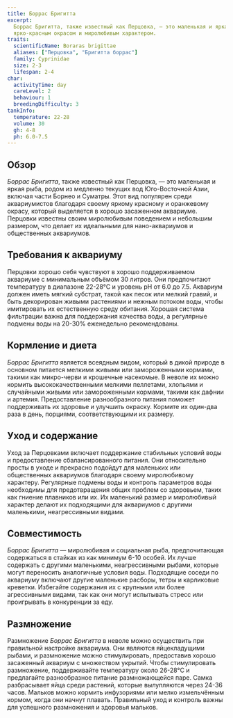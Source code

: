 ```yaml
---
title: Боррас Бригитта
excerpt:
  Боррас Бригитта, также известный как Перцовка, — это маленькая и яркая рыба из Юго-Восточной Азии, известная своим
  ярко-красным окрасом и миролюбивым характером.
traits:
  scientificName: Boraras brigittae
  aliases: ["Перцовка", "Бригитта боррас"]
  family: Cyprinidae
  size: 2-3
  lifespan: 2-4
char:
  activityTime: day
  careLevel: 2
  behaviour: 1
  breedingDifficulty: 3
tankInfo:
  temperature: 22-28
  volume: 30
  gh: 4-8
  ph: 6.0-7.5
---
```


## Обзор

_Боррас Бригитта_, также известный как Перцовка, — это маленькая и яркая рыба, родом из медленно текущих вод
Юго-Восточной Азии, включая части Борнео и Суматры. Этот вид популярен среди аквариумистов благодаря своему яркому
красному и оранжевому окрасу, который выделяется в хорошо засаженном аквариуме. Перцовки известны своим миролюбивым
поведением и небольшим размером, что делает их идеальными для нано-аквариумов и общественных аквариумов.

## Требования к аквариуму

Перцовки хорошо себя чувствуют в хорошо поддерживаемом аквариуме с минимальным объёмом 30 литров. Они предпочитают
температуру в диапазоне 22-28°C и уровень pH от 6.0 до 7.5. Аквариум должен иметь мягкий субстрат, такой как песок или
мелкий гравий, и быть декорирован живыми растениями и нежным потоком воды, чтобы имитировать их естественную среду
обитания. Хорошая система фильтрации важна для поддержания качества воды, а регулярные подмены воды на 20-30%
еженедельно рекомендованы.

## Кормление и диета

_Боррас Бригитта_ является всеядным видом, который в дикой природе в основном питается мелкими живыми или замороженными
кормами, такими как микро-черви и крошечные насекомые. В неволе их можно кормить высококачественными мелкими пеллетами,
хлопьями и случайными живыми или замороженными кормами, такими как дафнии и артемия. Предоставление разнообразного
питания поможет поддерживать их здоровье и улучшить окраску. Кормите их один-два раза в день, порциями, соответствующими
их размеру.

## Уход и содержание

Уход за Перцовками включает поддержание стабильных условий воды и предоставление сбалансированного питания. Они
относительно просты в уходе и прекрасно подойдут для маленьких или общественных аквариумов благодаря своему миролюбивому
характеру. Регулярные подмены воды и контроль параметров воды необходимы для предотвращения общих проблем со здоровьем,
таких как гниение плавников или их. Их маленький размер и миролюбивый характер делают их подходящими для аквариумов с
другими маленькими, неагрессивными видами.

## Совместимость

_Боррас Бригитта_ — миролюбивая и социальная рыба, предпочитающая содержаться в стайках из как минимум 6-10 особей. Их
лучше содержать с другими маленькими, неагрессивными рыбами, которые могут переносить аналогичные условия воды.
Подходящие соседи по аквариуму включают другие маленькие расборы, тетры и карликовые креветки. Избегайте содержания их с
крупными или более агрессивными видами, так как они могут испытывать стресс или проигрывать в конкуренции за еду.

## Размножение

Размножение _Боррас Бригитта_ в неволе можно осуществить при правильной настройке аквариума. Они являются яйцекладущими
рыбами, и размножение можно стимулировать, предоставив хорошо засаженный аквариум с множеством укрытий. Чтобы
стимулировать размножение, поддерживайте температуру около 26-28°C и предлагайте разнообразное питание размножающейся
паре. Самка разбрасывает яйца среди растений, которые вылупляются через 24-36 часов. Мальков можно кормить инфузориями
или мелко измельчённым кормом, когда они начнут плавать. Правильный уход и контроль важны для успешного размножения и
здоровья мальков.
